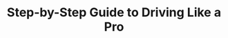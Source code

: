 ---
title: 'Step-by-Step Guide to Driving Like a Pro'
description: 'Discover the specific steps for driving like a pro'
icon: 'diamond-turn-right'
sidebarTitle: "Lifestyle and culture"
---